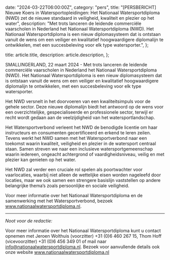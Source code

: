 
  date: "2024-03-22T06:00:00Z",
  category: "pers",
  title:
    "[PERSBERICHT] Nieuwe Koers in Watersportopleidingen: Het Nationaal Watersportdiploma (NWD) zet de nieuwe standaard in veiligheid, kwaliteit en plezier op het water",
  description:
    "Met trots lanceren de leidende commerciële vaarscholen in Nederland het Nationaal Watersportdiploma (NWD). Het Nationaal Watersportdiploma is een nieuw diplomasysteem dat is ontstaan vanuit de wens om een veiliger en kwalitatief hoogwaardigere diplomalijn te ontwikkelen, met een succesbeleving voor elk type watersporter.",
};

  title: article.title,
  description: article.description,
};


SMALLINGERLAND, 22 maart 2024 - Met trots lanceren de leidende commerciële
vaarscholen in Nederland het Nationaal Watersportdiploma (NWD). Het Nationaal
Watersportdiploma is een nieuw diplomasysteem dat is ontstaan vanuit de wens om
een veiliger en kwalitatief hoogwaardigere diplomalijn te ontwikkelen, met een
succesbeleving voor elk type watersporter.

Het NWD versnelt in het doorvoeren van een kwaliteitsimpuls voor de gehele
sector. Deze nieuwe diplomalijn biedt het antwoord op de wens voor een
overzichtelijke, gespecialiseerde en professionele sector, terwijl er recht
wordt gedaan aan de veelzijdigheid van het watersportlandschap.

Het Watersportverbond verleent het NWD de benodigde licentie om haar
instructeurs en consumenten gecertificeerd en erkend te leren zeilen. Tevens
werkt het NWD samen met het Watersportverbond naar een toekomst waarin
kwaliteit, veiligheid en plezier in de watersport centraal staan. Samen streven
we naar een inclusieve watersportgemeenschap waarin iedereen, ongeacht
achtergrond of vaardigheidsniveau, veilig en met plezier kan genieten op het
water.

Het NWD zal verder een cruciale rol spelen als poortwachter voor vaarlocaties,
waarbij niet alleen de wettelijke eisen worden nageleefd door locaties, maar we
ook samen een strengere basislijn vaststellen op andere belangrijke thema’s
zoals persoonlijke en sociale veiligheid.

Voor meer informatie over het Nationaal Watersportdiploma en de samenwerking met
het Watersportverbond, bezoek www.nationaalwatersportdiploma.nl.

---

_Noot voor de redactie:_

Voor meer informatie over het Nationaal Watersportdiploma kunt u contact opnemen
met Jeroen Wolthuis (voorzitter) +31 (0)6 460 267 15, Thom Hoff (vicevoorzitter)
+31 (0)6 456 349 01 of mail naar info@nationaalwatersportdiploma.nl. Bezoek voor
aanvullende details ook onze website www.nationaalwatersportdiploma.nl
